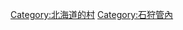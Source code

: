 {{Commonscat|Shinshinotsu, Hokkaido}}
{{Catmore}}

{{DEFAULTSORT:Shinshinotsu}}
[[Category:北海道的村|Category:北海道的村]]
[[Category:石狩管內|Category:石狩管內]]